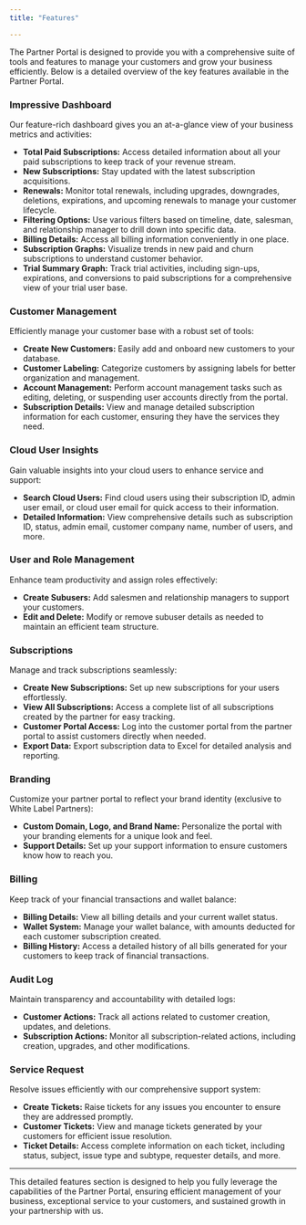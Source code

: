 ```yaml
---
title: "Features"

---
```


The Partner Portal is designed to provide you with a comprehensive suite of tools and features to manage your customers and grow your business efficiently. Below is a detailed overview of the key features available in the Partner Portal.

### <Icon icon="display-chart-up-circle-dollar" size={32}  />  Impressive Dashboard
Our feature-rich dashboard gives you an at-a-glance view of your business metrics and activities:
- **Total Paid Subscriptions:** Access detailed information about all your paid subscriptions to keep track of your revenue stream.
- **New Subscriptions:** Stay updated with the latest subscription acquisitions.
- **Renewals:** Monitor total renewals, including upgrades, downgrades, deletions, expirations, and upcoming renewals to manage your customer lifecycle.
- **Filtering Options:** Use various filters based on timeline, date, salesman, and relationship manager to drill down into specific data.
- **Billing Details:** Access all billing information conveniently in one place.
- **Subscription Graphs:** Visualize trends in new paid and churn subscriptions to understand customer behavior.
- **Trial Summary Graph:** Track trial activities, including sign-ups, expirations, and conversions to paid subscriptions for a comprehensive view of your trial user base.

### <Icon icon="users" size={32}  />  Customer Management
Efficiently manage your customer base with a robust set of tools:
- **Create New Customers:** Easily add and onboard new customers to your database.
- **Customer Labeling:** Categorize customers by assigning labels for better organization and management.
- **Account Management:** Perform account management tasks such as editing, deleting, or suspending user accounts directly from the portal.
- **Subscription Details:** View and manage detailed subscription information for each customer, ensuring they have the services they need.

### <Icon icon="cloud" size={32}  />  Cloud User Insights
Gain valuable insights into your cloud users to enhance service and support:
- **Search Cloud Users:** Find cloud users using their subscription ID, admin user email, or cloud user email for quick access to their information.
- **Detailed Information:** View comprehensive details such as subscription ID, status, admin email, customer company name, number of users, and more.

### <Icon icon="user-secret" size={32}  />  User and Role Management
Enhance team productivity and assign roles effectively:
- **Create Subusers:** Add salesmen and relationship managers to support your customers.
- **Edit and Delete:** Modify or remove subuser details as needed to maintain an efficient team structure.

### <Icon icon="mobile" size={32}  />  Subscriptions
Manage and track subscriptions seamlessly:
- **Create New Subscriptions:** Set up new subscriptions for your users effortlessly.
- **View All Subscriptions:** Access a complete list of all subscriptions created by the partner for easy tracking.
- **Customer Portal Access:** Log into the customer portal from the partner portal to assist customers directly when needed.
- **Export Data:** Export subscription data to Excel for detailed analysis and reporting.

### <Icon icon="copyright" size={32}  />  Branding
Customize your partner portal to reflect your brand identity (exclusive to White Label Partners):
- **Custom Domain, Logo, and Brand Name:** Personalize the portal with your branding elements for a unique look and feel.
- **Support Details:** Set up your support information to ensure customers know how to reach you.

### <Icon icon="money-bills-simple" size={32}  />  Billing
Keep track of your financial transactions and wallet balance:
- **Billing Details:** View all billing details and your current wallet status.
- **Wallet System:** Manage your wallet balance, with amounts deducted for each customer subscription created.
- **Billing History:** Access a detailed history of all bills generated for your customers to keep track of financial transactions.

### <Icon icon="blog" size={32}  />    Audit Log
Maintain transparency and accountability with detailed logs:
- **Customer Actions:** Track all actions related to customer creation, updates, and deletions.
- **Subscription Actions:** Monitor all subscription-related actions, including creation, upgrades, and other modifications.

### <Icon icon="ticket" size={32}  />  Service Request
Resolve issues efficiently with our comprehensive support system:
- **Create Tickets:** Raise tickets for any issues you encounter to ensure they are addressed promptly.
- **Customer Tickets:** View and manage tickets generated by your customers for efficient issue resolution.
- **Ticket Details:** Access complete information on each ticket, including status, subject, issue type and subtype, requester details, and more.

---

This detailed features section is designed to help you fully leverage the capabilities of the Partner Portal, ensuring efficient management of your business, exceptional service to your customers, and sustained growth in your partnership with us.